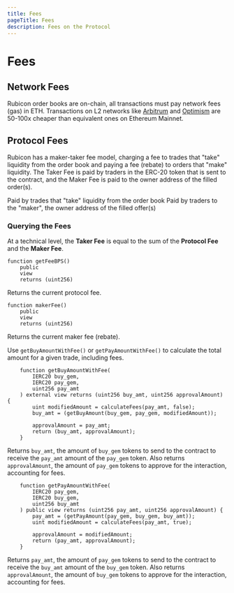 ```yaml
---
title: Fees
pageTitle: Fees
description: Fees on the Protocol
---
```


# Fees

## Network Fees

Rubicon order books are on-chain, all transactions must pay network fees (gas) in ETH. Transactions on L2 networks like [Arbitrum](https://arbitrum.io/) and [Optimism](https://www.optimism.io/) are 50-100x cheaper than equivalent ones on Ethereum Mainnet.

## Protocol Fees

Rubicon has a maker-taker fee model, charging a fee to trades that "take" liquidity from the order book and paying a fee (rebate) to orders that "make" liquidity. The Taker Fee is paid by traders in the ERC-20 token that is sent to the contract, and the Maker Fee is paid to the owner address of the filled order(s).


<Callout type="fees" title="Taker Fee: 0.04%">
	Paid by trades that "take" liquidity from the order book
</Callout>

<Callout type="fees" title="Maker Fee: 0.038%">
	Paid by traders to the "maker", the owner address of the filled offer(s)
</Callout>

### Querying the Fees

At a technical level, the **Taker Fee** is equal to the sum of the **Protocol Fee** and the **Maker Fee**.

```solidity copy
function getFeeBPS()
    public
    view
    returns (uint256)
```

Returns the current protocol fee.

```solidity copy
function makerFee() 
    public 
    view 
    returns (uint256)
```

Returns the current maker fee (rebate).

Use `getBuyAmountWithFee()` or `getPayAmountWithFee()` to calculate the total amount for a given trade, including fees.

```solidity copy
    function getBuyAmountWithFee(
        IERC20 buy_gem,
        IERC20 pay_gem,
        uint256 pay_amt
    ) external view returns (uint256 buy_amt, uint256 approvalAmount) {
        uint modifiedAmount = calculateFees(pay_amt, false);
        buy_amt = (getBuyAmount(buy_gem, pay_gem, modifiedAmount));

        approvalAmount = pay_amt;
        return (buy_amt, approvalAmount);
    }
```

Returns `buy_amt`, the amount of `buy_gem` tokens to send to the contract to receive the `pay_amt` amount of the `pay_gem` token. Also returns `approvalAmount`, the amount of `pay_gem` tokens to approve for the interaction, accounting for fees.

```solidity copy
    function getPayAmountWithFee(
        IERC20 pay_gem,
        IERC20 buy_gem,
        uint256 buy_amt
    ) public view returns (uint256 pay_amt, uint256 approvalAmount) {
        pay_amt = (getPayAmount(pay_gem, buy_gem, buy_amt));
        uint modifiedAmount = calculateFees(pay_amt, true);

        approvalAmount = modifiedAmount;
        return (pay_amt, approvalAmount);
    }
```

Returns `pay_amt`, the amount of `pay_gem` tokens to send to the contract to receive the `buy_amt` amount of the `buy_gem` token. Also returns `approvalAmount`, the amount of `buy_gem` tokens to approve for the interaction, accounting for fees.
